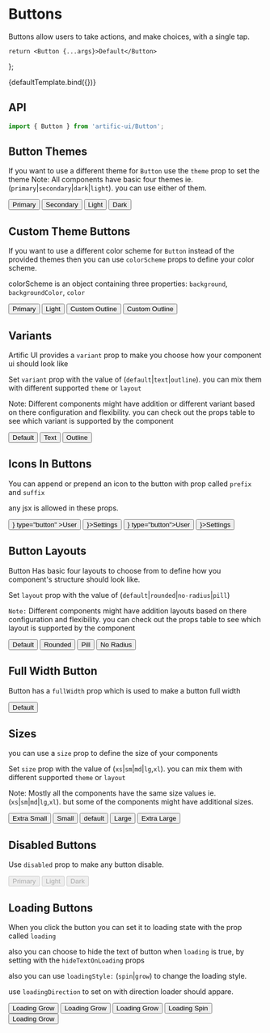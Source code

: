 
<Meta title="Components/Button" component={Button}/>

# Buttons

Buttons allow users to take actions, and make choices, with a single tap.

	return <Button {...args}>Default</Button>
};

<Canvas>
	<Story name="Default">{defaultTemplate.bind({})}</Story>
</Canvas>

## API

```jsx
import { Button } from 'artific-ui/Button';
```

<ArgsTable story="Default"/>

## Button Themes

If you want to use a different theme for `Button` use the `theme` prop to set the theme
Note: All components have basic four themes ie. (`primary`|`secondary`|`dark`|`light`). you can use either of them.

<Canvas>
	<Story name="Button Themes">
		<Button theme="primary" type="button">Primary</Button>
		<Button theme="secondary" type="button">Secondary</Button>
		<Button theme="light" type="button">Light</Button>
		<Button theme="dark" type="button">Dark</Button>
	</Story>
</Canvas>

## Custom Theme Buttons

If you want to use a different color scheme for `Button` instead of the provided themes then you can use
`colorScheme` props to define your color scheme.

colorScheme is an object containing three properties: `background`, `backgroundColor`, `color`

<Canvas>
	<Story name="Custom theme buttons">
		<Button colorScheme={{
			background: 'linear-gradient(45deg, #e736f4, #673ab7)',
			backgroundColor: '#e736f4',
			color: 'white',
		}} type="button">Primary</Button>
		<Button colorScheme={{
			background: 'red',
			color: 'white',
		}} theme="light" type="button">Light</Button>
		<Button colorScheme={{
			background: 'linear-gradient(45deg, #e736f4, #673ab7)',
			backgroundColor: '#e736f4',
			color: 'white',
		}} variant="outline" type="button">Custom Outline</Button>
		<Button colorScheme={{
			background: 'red',
			color: 'white',
		}} variant="outline" theme="light" type="button">Custom Outline</Button>
	</Story>
</Canvas>

## Variants

Artific UI provides a `variant` prop to make you choose how your component ui should look like

Set `variant` prop with the value of (`default`|`text`|`outline`). you can mix them with different supported `theme` or `layout`

Note: Different components might have addition or different variant based on there configuration and flexibility.
you can check out the props table to see which variant is supported by the component

<Canvas>
	<Story name="Variants">
		<Button variant="default" type="button">Default</Button>
		<Button variant="text" type="button">Text</Button>
		<Button variant="outline" type="button">Outline</Button>
	</Story>
</Canvas>

## Icons In Buttons

You can append or prepend an icon to the button with prop called `prefix` and `suffix`

any jsx is allowed in these props.

<Canvas>
	<Story name="Icons In Buttons">
		<Button
			prefix={<i className='bx bxs-user-circle'></i>}
			type="button"
		>User
		</Button>
		<Button theme="light" type="button" suffix={<i className='bx bx-cog'></i>}>Settings</Button>
		<Button theme="dark"
				prefix={<img src="https://www.freepnglogos.com/uploads/logo-outlook/transparent-outlook-icon-2.png"/>}
				type="button">User</Button>
		<Button theme="light" type="button"
				suffix={<img
					src="https://www.freepnglogos.com/uploads/logo-outlook/transparent-outlook-icon-2.png"/>}>Settings</Button>
	</Story>
</Canvas>

## Button Layouts

Button Has basic four layouts to choose from to define how you component's structure should look like.

Set `layout` prop with the value of (`default`|`rounded`|`no-radius`|`pill`)

`Note:` Different components might have addition layouts based on there configuration and flexibility. you can check out the props table to see which layout is supported by the component

<Canvas>
	<Story name="Button Layouts">
		<Button layout="default" type="button">Default</Button>
		<Button layout="rounded" type="button">Rounded</Button>
		<Button layout="pill" type="button">Pill</Button>
		<Button layout="no-radius" type="button">No Radius</Button>
	</Story>
</Canvas>

## Full Width Button

Button has a `fullWidth` prop which is used to make a button full width

<Canvas>
	<Story name="Full Width Button">
		<Button fullwidth type="button">Default</Button>
	</Story>
</Canvas>

## Sizes

you can use a `size` prop to define the size of your components

Set `size` prop with the value of (`xs`|`sm`|`md`|`lg`,`xl`). you can mix them with different supported `theme` or `layout`

Note: Mostly all the components have the same size values ie.(`xs`|`sm`|`md`|`lg`,`xl`). but some of the components might have additional sizes.

<Canvas>
	<Story name="Sizes">
		<Button size="xs" type="button">Extra Small</Button>
		<Button size="sm" type="button">Small</Button>
		<Button type="button">default</Button>
		<Button size="lg" type="button">Large</Button>
		<Button size="xl" type="button">Extra Large</Button>
	</Story>
</Canvas>

## Disabled Buttons

Use `disabled` prop to make any button disable.

<Canvas>
	<Story name="Disabled Buttons">
		<Button disabled type="button">Primary</Button>
		<Button disabled theme="light" type="button">Light</Button>
		<Button disabled theme="dark" type="button">Dark</Button>
	</Story>
</Canvas>

## Loading Buttons

When you click the button you can set it to loading state with the prop called `loading`

also you can choose to hide the text of button when `loading` is true, by setting with the `hideTextOnLoading` props

also you can use `loadingStyle:` (`spin`|`grow`) to change the loading style.

use `loadingDirection` to set on with direction loader should appare.

<Canvas>
	<Story name="Loading Buttons">
		<Button loading hideTextOnLoading loadingStyle="spin" type="button">Loading Grow</Button>
		<Button loading hideTextOnLoading loadingStyle="grow" type="button">Loading Grow</Button>
		<Button loading loadingStyle="grow" type="button">Loading Grow</Button>
		<Button loading loadingDirection="after" type="button">Loading Spin</Button>
		<Button loading loadingDirection="after" loadingStyle="grow" type="button">Loading Grow</Button>
	</Story>
</Canvas>

